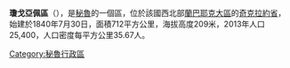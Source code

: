 '''瓊戈亞佩區'''（{{lang-es|Distrito de Chongoyape}}），是[[秘魯|秘魯]]的一個區，位於該國西北部[[蘭巴耶克大區|蘭巴耶克大區]]的[[奇克拉約省|奇克拉約省]]，始建於1840年7月30日，面積712平方公里，海拔高度209米，2013年人口25,400，人口密度每平方公里35.67人。

{{Peru-geo-stub}}
[[Category:秘魯行政區|Category:秘魯行政區]]